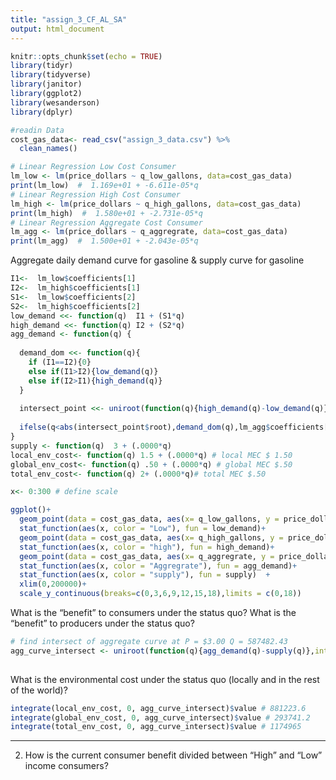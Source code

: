 ```yaml
---
title: "assign_3_CF_AL_SA"
output: html_document
---
```



```r
knitr::opts_chunk$set(echo = TRUE)
library(tidyr)
library(tidyverse)
library(janitor)
library(ggplot2)
library(wesanderson)
library(dplyr)
```

```r
#readin Data
cost_gas_data<- read_csv("assign_3_data.csv") %>% 
  clean_names()
```

```r
# Linear Regression Low Cost Consumer 
lm_low <- lm(price_dollars ~ q_low_gallons, data=cost_gas_data) 
print(lm_low)  #  1.169e+01 + -6.611e-05*q
# Linear Regression High Cost Consumer
lm_high <- lm(price_dollars ~ q_high_gallons, data=cost_gas_data) 
print(lm_high)  #  1.580e+01 + -2.731e-05*q
# Linear Regression Aggregate Cost Consumer
lm_agg <- lm(price_dollars ~ q_aggregrate, data=cost_gas_data) 
print(lm_agg)  #  1.500e+01 + -2.043e-05*q

```
Aggregate daily demand curve for gasoline & supply curve
for gasoline

```r
I1<-  lm_low$coefficients[1] 
I2<-  lm_high$coefficients[1]
S1<-  lm_low$coefficients[2]
S2<-  lm_high$coefficients[2]
low_demand <<- function(q)  I1 + (S1*q)
high_demand <<- function(q) I2 + (S2*q)
agg_demand <- function(q) {
  
  demand_dom <<- function(q){
    if (I1==I2){0}
    else if(I1>I2){low_demand(q)}
    else if(I2>I1){high_demand(q)}
  }
  
  intersect_point <<- uniroot(function(q){high_demand(q)-low_demand(q)},interval = c(0,1),extendInt = "yes")
  
  ifelse(q<abs(intersect_point$root),demand_dom(q),lm_agg$coefficients[1] + (lm_agg$coefficients[2]*q))
}
supply <- function(q)  3 + (.0000*q)
local_env_cost<- function(q) 1.5 + (.0000*q) # local MEC $ 1.50
global_env_cost<- function(q) .50 + (.0000*q) # global MEC $.50
total_env_cost<- function(q) 2+ (.0000*q)# total MEC $.50

x<- 0:300 # define scale

```

```r
ggplot()+
  geom_point(data = cost_gas_data, aes(x= q_low_gallons, y = price_dollars))+
  stat_function(aes(x, color = "Low"), fun = low_demand)+ 
  geom_point(data = cost_gas_data, aes(x= q_high_gallons, y = price_dollars))+
  stat_function(aes(x, color = "high"), fun = high_demand)+
  geom_point(data = cost_gas_data, aes(x= q_aggregrate, y = price_dollars))+
  stat_function(aes(x, color = "Aggregrate"), fun = agg_demand)+
  stat_function(aes(x, color = "supply"), fun = supply)  +
  xlim(0,200000)+ 
  scale_y_continuous(breaks=c(0,3,6,9,12,15,18),limits = c(0,18))


```

What is the “benefit” to consumers under the status quo? What is
the “benefit” to producers under the status quo? 
```r
# find intersect of aggregate curve at P = $3.00 Q = 587482.43
agg_curve_intersect <- uniroot(function(q){agg_demand(q)-supply(q)},interval = c(0,1),extendInt = "yes")$root
  
```

What is the environmental cost
under the status quo (locally and in the rest of the world)?


```r
integrate(local_env_cost, 0, agg_curve_intersect)$value # 881223.6
integrate(global_env_cost, 0, agg_curve_intersect)$value # 293741.2
integrate(total_env_cost, 0, agg_curve_intersect)$value # 1174965

```

---
2. How is the current consumer benefit divided between “High” and “Low” income
consumers?
